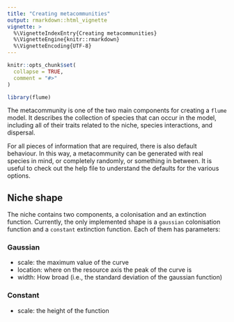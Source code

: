 ```yaml
---
title: "Creating metacommunities"
output: rmarkdown::html_vignette
vignette: >
  %\VignetteIndexEntry{Creating metacommunities}
  %\VignetteEngine{knitr::rmarkdown}
  %\VignetteEncoding{UTF-8}
---
```


```r
knitr::opts_chunk$set(
  collapse = TRUE,
  comment = "#>"
)
```

```r
library(flume)
```


The metacommunity is one of the two main components for creating a `flume` model. It describes the collection of species that can occur in the model, including all of their traits related to the niche, species interactions, and dispersal.

For all pieces of information that are required, there is also default behaviour. In this way, a metacommunity can be generated with real species in mind, or completely randomly, or something in between. It is useful to check out the help file to understand the defaults for the various options.

## Niche shape

The niche contains two components, a colonisation and an extinction function. Currently, the only implemented shape is a `gaussian` colonisation function and a `constant` extinction function. Each of them has parameters:

### Gaussian
  * scale: the maximum value of the curve
  * location: where on the resource axis the peak of the curve is
  * width: How broad (i.e., the standard deviation of the gaussian function)
  
### Constant
  * scale: the height of the function

